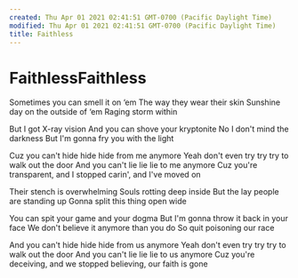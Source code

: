 ```yaml
---
created: Thu Apr 01 2021 02:41:51 GMT-0700 (Pacific Daylight Time)
modified: Thu Apr 01 2021 02:41:51 GMT-0700 (Pacific Daylight Time)
title: Faithless
---
```

# FaithlessFaithless

Sometimes you can smell it on ‘em
The way they wear their skin
Sunshine day on the outside of ‘em
Raging storm within

But I got X-ray vision
And you can shove your kryptonite
No I don't mind the darkness
But I'm gonna fry you with the light

Cuz you can't hide hide hide from me anymore
Yeah don't even try try try to walk out the door
And you can't lie lie lie to me anymore
Cuz you're transparent, and I stopped carin', and I've moved on

Their stench is overwhelming
Souls rotting deep inside
But the lay people are standing up
Gonna split this thing open wide

You can spit your game and your dogma
But I'm gonna throw it back in your face
We don't believe it anymore than you do
So quit poisoning our race

And you can't hide hide hide from us anymore
Yeah don't even try try try to walk out the door
And you can't lie lie lie to us anymore
Cuz you're deceiving, and we stopped believing, our faith is gone
